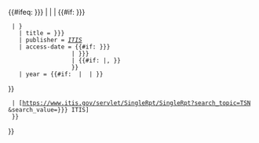 <includeonly>{{#ifeq: {{{ID|{{{id|}}}}}} |
| {{Citation error|使用{{tl|ITIS}}時必須提供<tt>id</tt>參數。|nocat={{{template doc demo|}}}}}
| {{#if: {{{taxon|{{{title|}}}}}}
  | {{cite web
    | url = https://www.itis.gov/servlet/SingleRpt/SingleRpt?search_topic=TSN&search_value={{{ID|{{{id|}}}}}}
    | title = {{{taxon|{{{title|}}}}}}
    | publisher = ''[[整合分類學資訊系統|ITIS]]''
    | access-date = {{#if: {{{accessdate|{{{access-date|}}}}}}
                   | {{{accessdate|{{{access-date|}}}}}}
                   | {{#if: {{{date|}}}|{{{date|}}},&nbsp;}}{{{year|}}}
                   }}
    | year = {{#if: {{{year|}}} | {{{year|}}} | }}
}}
  | [https://www.itis.gov/servlet/SingleRpt/SingleRpt?search_topic=TSN<!--
    -->&search_value={{{ID|{{{id|}}}}}} ITIS]
  }}
}}</includeonly><noinclude>
{{Documentation}}
</noinclude>